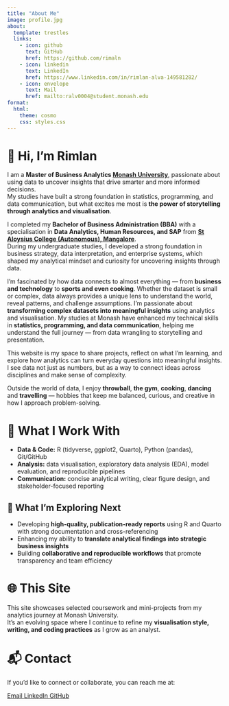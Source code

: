 ```yaml
---
title: "About Me"
image: profile.jpg
about:
  template: trestles
  links:
    - icon: github
      text: GitHub
      href: https://github.com/rimaln
    - icon: linkedin
      text: LinkedIn
      href: https://www.linkedin.com/in/rimlan-alva-149581282/
    - icon: envelope
      text: Mail
      href: mailto:ralv0004@student.monash.edu
format:
  html:
    theme: cosmo
    css: styles.css
---
```


# 👋 Hi, I'm Rimlan


I am a **Master of Business Analytics [Monash University](https://www.monash.edu)**, passionate about using data to uncover insights that drive smarter and more informed decisions.  
My studies have built a strong foundation in statistics, programming, and data communication, but what excites me most is **the power of storytelling through analytics and visualisation**.  

I completed my **Bachelor of Business Administration (BBA)** with a specialisation in **Data Analytics, Human Resources, and SAP** from **[St Aloysius College (Autonomous), Mangalore](https://staloysius.edu.in/)**.  
During my undergraduate studies, I developed a strong foundation in business strategy, data interpretation, and enterprise systems, which shaped my analytical mindset and curiosity for uncovering insights through data.

I’m fascinated by how data connects to almost everything — from **business and technology** to **sports and even cooking**. Whether the dataset is small or complex, data always provides a unique lens to understand the world, reveal patterns, and challenge assumptions. I’m passionate about **transforming complex datasets into meaningful insights** using analytics and visualisation. My studies at Monash have enhanced my technical skills in **statistics, programming, and data communication**, helping me understand the full journey — from data wrangling to storytelling and presentation.

This website is my space to share projects, reflect on what I’m learning, and explore how analytics can turn everyday questions into meaningful insights. I see data not just as numbers, but as a way to connect ideas across disciplines and make sense of complexity.  

Outside the world of data, I enjoy **throwball**, **the gym**, **cooking**, **dancing** and **travelling** — hobbies that keep me balanced, curious, and creative in how I approach problem-solving.  


::: {.work-section.full-vertical}

# 🧰 What I Work With  

- **Data & Code:** R (tidyverse, ggplot2, Quarto), Python (pandas), Git/GitHub  
- **Analysis:** data visualisation, exploratory data analysis (EDA), model evaluation, and reproducible pipelines  
- **Communication:** concise analytical writing, clear figure design, and stakeholder-focused reporting  


## 🎯 What I’m Exploring Next

- Developing **high-quality, publication-ready reports** using R and Quarto with strong documentation and cross-referencing  
- Enhancing my ability to **translate analytical findings into strategic business insights**  
- Building **collaborative and reproducible workflows** that promote transparency and team efficiency  

# 🌐 This Site  

This site showcases selected coursework and mini-projects from my analytics journey at Monash University.  
It’s an evolving space where I continue to refine my **visualisation style, writing, and coding practices** as I grow as an analyst.  


# 📬 Contact  

If you’d like to connect or collaborate, you can reach me at:

<div class="contact-blocks">
  <a href="mailto:ralv0004@student.monash.edu">
    <i class="fa-solid fa-envelope"></i> Email
  </a>
  <a href="https://www.linkedin.com/in/rimlan-alva-149581282/">
    <i class="fa-brands fa-linkedin"></i> LinkedIn
  </a>
  <a href="https://github.com/rimaln">
    <i class="fa-brands fa-github"></i> GitHub
  </a>
</div>

:::
